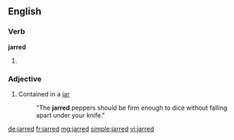 ==English==

===Verb===
'''jarred'''

# {{past of|[[jar]]}}

===Adjective===
{{en-adj|-}}

# Contained in a [[jar]]
#:"The '''jarred''' peppers should be firm enough to dice without falling apart under your knife."

[[de:jarred]]
[[fr:jarred]]
[[mg:jarred]]
[[simple:jarred]]
[[vi:jarred]]